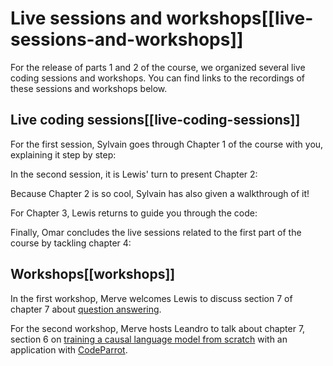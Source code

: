 # Live sessions and workshops[[live-sessions-and-workshops]]

For the release of parts 1 and 2 of the course, we organized several live coding sessions and workshops. You can find links to the recordings of these sessions and workshops below.

## Live coding sessions[[live-coding-sessions]]

For the first session, Sylvain goes through Chapter 1 of the course with you, explaining it step by step:

<div class="flex justify-center">
<Youtube id="aV4wfnIakSQ"/>
</div>

In the second session, it is Lewis' turn to present Chapter 2:

<div class="flex justify-center">
<Youtube id="qEl7eORxpFA"/>
</div>

Because Chapter 2 is so cool, Sylvain has also given a walkthrough of it!

<div class="flex justify-center">
<Youtube id="u4e8OGWYpPk"/>
</div>

For Chapter 3, Lewis returns to guide you through the code:

<div class="flex justify-center">
<Youtube id="Be4s0dsbavM"/>
</div>

Finally, Omar concludes the live sessions related to the first part of the course by tackling chapter 4:

<div class="flex justify-center">
<Youtube id="1ATVsyBxu1I"/>
</div>

## Workshops[[workshops]]

In the first workshop, Merve welcomes Lewis to discuss section 7 of chapter 7 about [question answering]( https://huggingface.co/course/chapter7/7?fw=pt).

<div class="flex justify-center">
<Youtube id="Ihgk8kGLpIE"/>
</div>

For the second workshop, Merve hosts Leandro to talk about chapter 7, section 6 on [training a causal language model from scratch]( https://huggingface.co/course/chapter7/6?fw=pt) with an application with [CodeParrot](https://huggingface.co/codeparrot).

<div class="flex justify-center">
<Youtube id="ExUR7w6xe94"/>
</div>
